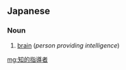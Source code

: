 ==Japanese==
{{ja-kanjitab|ち|てき|し|どう|しゃ|yomi=o}}

===Noun===
{{ja-noun|ちてきしどうしゃ}}

# [[brain]] (''person providing intelligence'')

[[mg:知的指導者]]